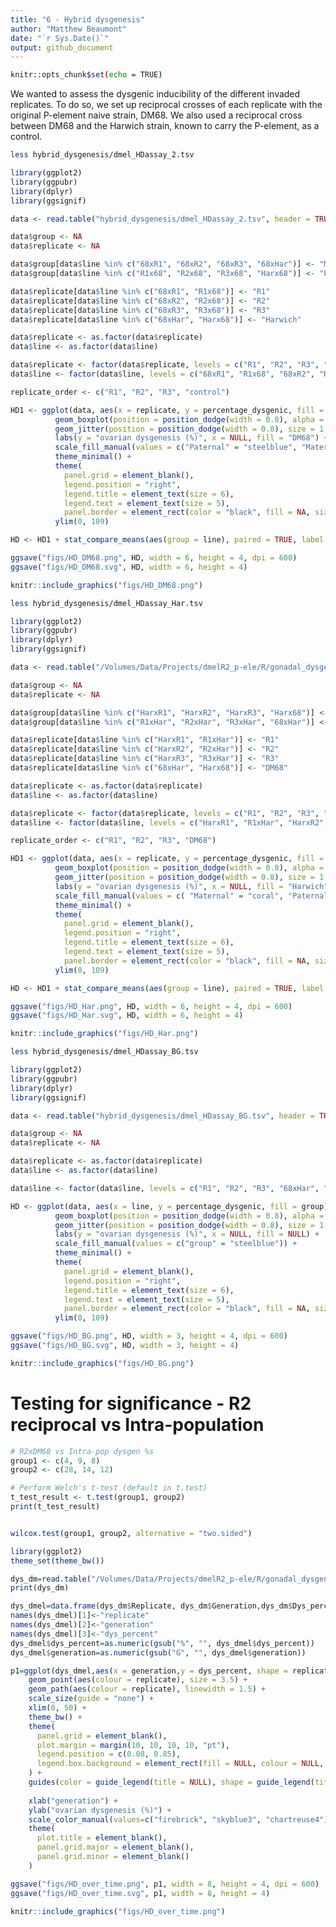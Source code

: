 ```yaml
---
title: "6 - Hybrid dysgenesis"
author: "Matthew Beaumont"
date: "`r Sys.Date()`"
output: github_document
---
```


```bash
knitr::opts_chunk$set(echo = TRUE)
```

We wanted to assess the dysgenic inducibility of the different invaded replicates. To do so, we set up reciprocal crosses of each replicate with the original P-element naive strain, DM68. We also used a reciprocal cross between DM68 and the Harwich strain, known to carry the P-element, as a control.

```bash
less hybrid_dysgenesis/dmel_HDassay_2.tsv

```

```r
library(ggplot2)
library(ggpubr)
library(dplyr)
library(ggsignif)

data <- read.table("hybrid_dysgenesis/dmel_HDassay_2.tsv", header = TRUE)

data$group <- NA  
data$replicate <- NA  

data$group[data$line %in% c("68xR1", "68xR2", "68xR3", "68xHar")] <- "Maternal"
data$group[data$line %in% c("R1x68", "R2x68", "R3x68", "Harx68")] <- "Paternal"

data$replicate[data$line %in% c("68xR1", "R1x68")] <- "R1"
data$replicate[data$line %in% c("68xR2", "R2x68")] <- "R2"
data$replicate[data$line %in% c("68xR3", "R3x68")] <- "R3"
data$replicate[data$line %in% c("68xHar", "Harx68")] <- "Harwich"

data$replicate <- as.factor(data$replicate)
data$line <- as.factor(data$line)

data$replicate <- factor(data$replicate, levels = c("R1", "R2", "R3", "Harwich"))
data$line <- factor(data$line, levels = c("68xR1", "R1x68", "68xR2", "R2x68", "68xR3", "R3x68", "68xHar", "Harx68"))

replicate_order <- c("R1", "R2", "R3", "control")

HD1 <- ggplot(data, aes(x = replicate, y = percentage_dysgenic, fill = group)) +
          geom_boxplot(position = position_dodge(width = 0.8), alpha = 0.8, color = "black") +
          geom_jitter(position = position_dodge(width = 0.8), size = 1.2, alpha = 1) +
          labs(y = "ovarian dysgenesis (%)", x = NULL, fill = "DM68") +
          scale_fill_manual(values = c("Paternal" = "steelblue", "Maternal" = "coral")) +
          theme_minimal() +
          theme(
            panel.grid = element_blank(),
            legend.position = "right",
            legend.title = element_text(size = 6),
            legend.text = element_text(size = 5), 
            panel.border = element_rect(color = "black", fill = NA, size = 0.7)) +
          ylim(0, 109)

HD <- HD1 + stat_compare_means(aes(group = line), paired = TRUE, label = "p.signif", label.y.npc = "top")

ggsave("figs/HD_DM68.png", HD, width = 6, height = 4, dpi = 600)
ggsave("figs/HD_DM68.svg", HD, width = 6, height = 4)

knitr::include_graphics("figs/HD_DM68.png")

```

```bash
less hybrid_dysgenesis/dmel_HDassay_Har.tsv

```

```r
library(ggplot2)
library(ggpubr)
library(dplyr)
library(ggsignif)

data <- read.table("/Volumes/Data/Projects/dmelR2_p-ele/R/gonadal_dysgenesis_assays/dmel_HDassay_Har.tsv", header = TRUE)

data$group <- NA  
data$replicate <- NA  

data$group[data$line %in% c("HarxR1", "HarxR2", "HarxR3", "Harx68")] <- "Maternal"
data$group[data$line %in% c("R1xHar", "R2xHar", "R3xHar", "68xHar")] <- "Paternal"

data$replicate[data$line %in% c("HarxR1", "R1xHar")] <- "R1"
data$replicate[data$line %in% c("HarxR2", "R2xHar")] <- "R2"
data$replicate[data$line %in% c("HarxR3", "R3xHar")] <- "R3"
data$replicate[data$line %in% c("68xHar", "Harx68")] <- "DM68"

data$replicate <- as.factor(data$replicate)
data$line <- as.factor(data$line)

data$replicate <- factor(data$replicate, levels = c("R1", "R2", "R3", "DM68"))
data$line <- factor(data$line, levels = c("HarxR1", "R1xHar", "HarxR2", "R2xHar", "HarxR3", "R3xHar", "68xHar", "Harx68"))

replicate_order <- c("R1", "R2", "R3", "DM68")

HD1 <- ggplot(data, aes(x = replicate, y = percentage_dysgenic, fill = group)) +
          geom_boxplot(position = position_dodge(width = 0.8), alpha = 0.8, color = "black") +
          geom_jitter(position = position_dodge(width = 0.8), size = 1.2, alpha = 1) +
          labs(y = "ovarian dysgenesis (%)", x = NULL, fill = "Harwich") +
          scale_fill_manual(values = c( "Maternal" = "coral", "Paternal" = "steelblue")) +
          theme_minimal() +
          theme(
            panel.grid = element_blank(),
            legend.position = "right",
            legend.title = element_text(size = 6),
            legend.text = element_text(size = 5), 
            panel.border = element_rect(color = "black", fill = NA, size = 0.7)) +
          ylim(0, 109)

HD <- HD1 + stat_compare_means(aes(group = line), paired = TRUE, label = "p.signif", label.y.npc = "top")

ggsave("figs/HD_Har.png", HD, width = 6, height = 4, dpi = 600)
ggsave("figs/HD_Har.svg", HD, width = 6, height = 4)

knitr::include_graphics("figs/HD_Har.png")

```

```bash
less hybrid_dysgenesis/dmel_HDassay_BG.tsv

```

```r
library(ggplot2)
library(ggpubr)
library(dplyr)
library(ggsignif)

data <- read.table("hybrid_dysgenesis/dmel_HDassay_BG.tsv", header = TRUE)

data$group <- NA  
data$replicate <- NA  

data$replicate <- as.factor(data$replicate)
data$line <- as.factor(data$line)

data$line <- factor(data$line, levels = c("R1", "R2", "R3", "68xHar", "Harx68"))

HD <- ggplot(data, aes(x = line, y = percentage_dysgenic, fill = group)) +
          geom_boxplot(position = position_dodge(width = 0.8), alpha = 0.8, color = "black") +
          geom_jitter(position = position_dodge(width = 0.8), size = 1.2, alpha = 1) +
          labs(y = "ovarian dysgenesis (%)", x = NULL, fill = NULL) +
          scale_fill_manual(values = c("group" = "steelblue")) +
          theme_minimal() +
          theme(
            panel.grid = element_blank(),
            legend.position = "right",
            legend.title = element_text(size = 6),
            legend.text = element_text(size = 5), 
            panel.border = element_rect(color = "black", fill = NA, size = 0.7)) +
          ylim(0, 109)

ggsave("figs/HD_BG.png", HD, width = 3, height = 4, dpi = 600)
ggsave("figs/HD_BG.svg", HD, width = 3, height = 4)

knitr::include_graphics("figs/HD_BG.png")

```

# Testing for significance - R2 reciprocal vs Intra-population

```R
# R2xDM68 vs Intra-pop dysgen %s
group1 <- c(4, 9, 8)
group2 <- c(28, 14, 12)

# Perform Welch's t-test (default in t.test)
t_test_result <- t.test(group1, group2)
print(t_test_result)


wilcox.test(group1, group2, alternative = "two.sided")

```

```R
library(ggplot2)
theme_set(theme_bw())

dys_dm=read.table("/Volumes/Data/Projects/dmelR2_p-ele/R/gonadal_dysgenesis_assays/Dmel_3R_3TP.tsv",header=TRUE)
print(dys_dm)

dys_dmel=data.frame(dys_dm$Replicate, dys_dm$Generation,dys_dm$Dys_percentile)
names(dys_dmel)[1]<-"replicate"
names(dys_dmel)[2]<-"generation"
names(dys_dmel)[3]<-"dys_percent"
dys_dmel$dys_percent=as.numeric(gsub("%", "", dys_dmel$dys_percent))
dys_dmel$generation=as.numeric(gsub("G", "", dys_dmel$generation))

p1=ggplot(dys_dmel,aes(x = generation,y = dys_percent, shape = replicate)) +
    geom_point(aes(colour = replicate), size = 3.5) +
    geom_path(aes(colour = replicate), linewidth = 1.5) +
    scale_size(guide = "none") +  
    xlim(0, 50) +
    theme_bw() +
    theme(
      panel.grid = element_blank(),
      plot.margin = margin(10, 10, 10, 10, "pt"),
      legend.position = c(0.08, 0.85),
      legend.box.background = element_rect(fill = NULL, colour = NULL, size = 0)
    ) +
    guides(color = guide_legend(title = NULL), shape = guide_legend(title = NULL)) +
  
    xlab("generation") +
    ylab("ovarian dysgenesis (%)") +
    scale_color_manual(values=c("firebrick", "skyblue3", "chartreuse4")) +
    theme(
      plot.title = element_blank(),       
      panel.grid.major = element_blank(),
      panel.grid.minor = element_blank()
    )

ggsave("figs/HD_over_time.png", p1, width = 8, height = 4, dpi = 600)
ggsave("figs/HD_over_time.svg", p1, width = 8, height = 4)

knitr::include_graphics("figs/HD_over_time.png")

```
